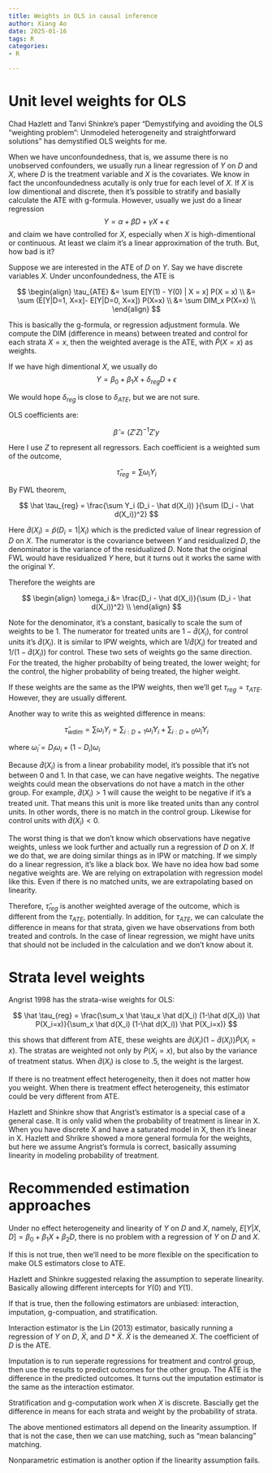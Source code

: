 ```yaml
---
title: Weights in OLS in causal inference
author: Xiang Ao
date: 2025-01-16
tags: R
categories:
- R

---
```


# Unit level weights for OLS

Chad Hazlett and Tanvi Shinkre's paper "Demystifying and avoiding the OLS “weighting problem”:
Unmodeled heterogeneity and straightforward solutions" has demystified OLS weights for me.

When we have unconfoundedness, that is, we assume there is no unobserved confounders, we usually run a linear regression of $Y$ on $D$ and $X$, where $D$ is the treatment variable and $X$ is the covariates.  We know in fact the unconfoundedness acutally is only true for each level of $X$.  If $X$ is low dimentional and discrete, then it's possible to stratify and basially calculate the ATE with g-formula.  However, usually we just do a linear regression 
$$ Y = \alpha + \beta D + \gamma X + \epsilon$$
and claim we have controlled for $X$, especially when $X$ is high-dimentional or continuous.  At least we claim it's a linear approximation of the truth.  But, how bad is it?

Suppose we are interested in the ATE of $D$ on $Y$.  Say we have discrete variables $X$.  Under unconfoundedness, the ATE is 

$$
\begin{align}
 \tau_{ATE} &= \sum E[Y(1) - Y(0) | X = x] P(X = x) \\
            &= \sum (E[Y|D=1, X=x]- E[Y|D=0, X=x]) P(X=x) \\
            &= \sum DIM_x P(X=x) \\
\end{align}
$$

This is basically the g-formula, or regression adjustment formula.  We compute the DIM (difference in means) between treated and control for each strata $X=x$, then the weighted average is the ATE, with $\hat P(X=x)$ as weights.

If we have high dimentional $X$, we usually do 
$$ Y = \beta_0 + \beta_1 X + \delta_{reg} D + \epsilon $$

We would hope $\delta_{reg}$ is close to $\delta_{ATE}$, but we are not sure.

OLS coefficients are: 

$$ \hat \beta = (Z'Z)^{-1} Z'y $$

Here I use $Z$ to represent all regressors.  Each coefficient is a weighted sum of the outcome, 

$$ \hat \tau_{reg} = \sum \omega_i Y_i $$

By FWL theorem, 

$$ \hat \tau_{reg} = \frac{\sum Y_i (D_i - \hat d(X_i)) }{\sum (D_i - \hat d(X_i))^2} $$

Here $\hat d(X_i) = \hat p(D_i=1|X_i)$ which is the predicted value of linear regression of $D$ on $X$.  The numerator is the covariance between $Y$ and residualized $D$, the denominator is the variance of the residualized $D$.  Note that the original FWL would have residualized $Y$ here, but it turns out it works the same with the original $Y$.

Therefore the weights are 

$$ 
\begin{align}
\omega_i &= \frac{D_i - \hat d(X_i)}{\sum (D_i - \hat d(X_i))^2} \\
\end{align}
$$


Note for the denominator, it's a constant, basically to scale the sum of weights to be 1.  The numerator for treated units are $1-\hat d(X_i)$, for control units it's $\hat d(X_i)$.  It is similar to IPW weights, which are $1/\hat d(X_i)$ for treated and $1/(1-\hat d(X_i))$ for control.  These two sets of weights go the same direction.  For the treated, the higher probabilty of being treated, the lower weight; for the control, the higher probability of being treated, the higher weight.  

If these weights are the same as the IPW weights, then we'll get $\tau_{reg}=\tau_{ATE}$.  However, they are usually different.  

Another way to write this as weighted difference in means:

$$ \hat \tau_{wdim} = \sum \omega_i Y_i = \sum_{i:D=1} \tilde \omega_i Y_i + \sum_{i:D=0} \tilde \omega_i  Y_i $$

where $\tilde \omega_i = D_i \omega_i + (1-D_i) \omega_i$

Because $\hat d(X_i)$ is from a linear probability model, it's possible that it's not between 0 and 1.  In that case, we can have negative weights.  The negative weights could mean the observations do not have a match in the other group.  For example, $\hat d(X_i) > 1$ will cause the weight to be negative if it's a treated unit.  That means this unit is more like treated units than any control units.  In other words, there is no match in the control group.  Likewise for control units with $\hat d(X_i) < 0$.  

The worst thing is that we don't know which observations have negative weights, unless we look further and actually run a regression of $D$ on $X$.  If we do that, we are doing similar things as in IPW or matching.  If we simply do a linear regression, it's like a black box.  We have no idea how bad some negative weights are.  We are relying on extrapolation with regression model like this.  Even if there is no matched units, we are extrapolating based on linearity.  

Therefore, $\hat \tau_{reg}$ is another weighted average of the outcome, which is different from the $\tau_{ATE}$, potentially.  In addition, for $\tau_{ATE}$, we can calculate the difference in means for that strata, given we have observations from both treated and controls.  In the case of linear regression, we might have units that should not be included in the calculation and we don't know about it.

#  Strata level weights

Angrist 1998 has the strata-wise weights for OLS:

$$ \hat \tau_{reg} = \frac{\sum_x \hat \tau_x \hat d(X_i) (1-\hat d(X_i)) \hat P(X_i=x)}{\sum_x  \hat d(X_i) (1-\hat d(X_i)) \hat P(X_i=x)} $$

this shows that different from ATE, these weights are $\hat d(X_i) (1-\hat d(X_i)) \hat P(X_i=x)$.  The stratas are weighted not only by $P(X_i=x)$, but also by the variance of treatment status.  When $\hat d(X_i)$ is close to .5, the weight is the largest.  

If there is no treatment effect heterogeneity, then it does not matter how you weight.  When there is treatment effect heterogeneity, this estimator could be very different from ATE.  

Hazlett and Shinkre show that Angrist's estimator is a special case of a general case.  It is only valid when the probability of treatment is linear in X.  When you have discrete X and have a saturated model in X, then it's linear in X.  Hazlett and Shrikre showed a more general formula for the weights, but here we assume Angrist's formula is correct, basically assuming linearity in modeling probability of treatment.


# Recommended estimation approaches

Under no effect heterogeneity and linearity of $Y$ on $D$ and $X$, namely, $E[Y|X, D]= \beta_0 + \beta_1 X + \beta_2 D$,  there is no problem with a regression of $Y$ on $D$ and $X$.  

If this is not true, then we'll need to be more flexible on the specification to make OLS estimators close to ATE.

Hazlett and Shinkre suggested relaxing the assumption to seperate linearity.  Basically allowing different intercepts for $Y(0)$ and $Y(1)$.  

If that is true, then the following estimators are unbiased:  interaction, imputation, g-compuation, and stratification.  

Interaction estimator is the Lin (2013) estimator, basically running a regression of $Y$ on $D$, $\tilde X$, and $D*\tilde X$.  $\tilde X$ is the demeaned $X$.  The coefficient of $D$ is the ATE.  

Imputation is to run seperate regressions for treatment and control group, then use the results to predict outcomes for the other group.  The ATE is the difference in the predicted outcomes.  It turns out the imputation estimator is the same as the interaction estimator.

Stratification and g-computation work when $X$ is discrete.  Bascially get the difference in means for each strata and weight by the probability of strata.  

The above mentioned estimators all depend on the linearity assumption.  If that is not the case, then we can use matching, such as "mean balancing" matching.

Nonparametric estimation is another option if the linearity assumption fails.












